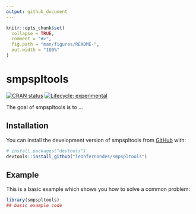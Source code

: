 ```yaml
---
output: github_document
---
```


<!-- README.md is generated from README.Rmd. Please edit that file -->

```r
knitr::opts_chunk$set(
  collapse = TRUE,
  comment = "#>",
  fig.path = "man/figures/README-",
  out.width = "100%"
)
```

# smpspltools

<!-- badges: start -->
[![CRAN status](https://www.r-pkg.org/badges/version/smpspltools)](https://CRAN.R-project.org/package=smpspltools)
[![Lifecycle: experimental](https://img.shields.io/badge/lifecycle-experimental-orange.svg)](https://lifecycle.r-lib.org/articles/stages.html#experimental)
<!-- badges: end -->

The goal of smpspltools is to ...

## Installation

You can install the development version of smpspltools from [GitHub](https://github.com/) with:

``` r
# install.packages("devtools")
devtools::install_github("leonfernandes/smpspltools")
```

## Example

This is a basic example which shows you how to solve a common problem:

```r
library(smpspltools)
## basic example code
```

